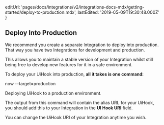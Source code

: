 
  editUrl:
    'pages/docs/integrations/v2/integrations-docs-mdx/getting-started/deploy-to-production.mdx',
  lastEdited: '2019-05-09T19:30:48.000Z'
}

## Deploy Into Production

We recommend you create a separate Integration to deploy into production. That way you have two Integrations for development and production.

This allows you to maintain a stable version of your Integration whilst still being free to develop new features for it in a safe environment.

To deploy your UiHook into production, **all it takes is one command**:

<TerminalInput>now --target=production</TerminalInput>
<Caption>Deploying UiHook to a production environment.</Caption>

The output from this command will contain the alias URL for your UiHook, you should add this to your Integration in the **UI Hook URI** field.

<Note>You can change the UiHook URI of your Integration anytime you wish.</Note>

